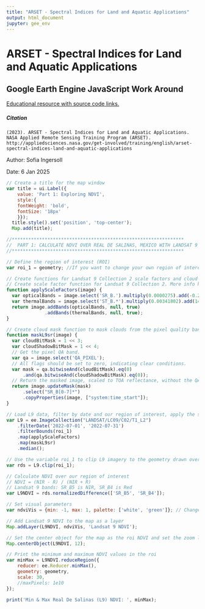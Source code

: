 ```yaml
---
title: "ARSET - Spectral Indices for Land and Aquatic Applications"
output: html_document
jupyter: gee_env
---
```

# ARSET - Spectral Indices for Land and Aquatic Applications
## Google Earth Engine JavaScript Work Around
[Educational resource with source code links.](https://appliedsciences.nasa.gov/get-involved/training/english/arset-spectral-indices-land-and-aquatic-applications)

##### Citation
```
(2023). ARSET - Spectral Indices for Land and Aquatic Applications. NASA Applied Remote Sensing Training Program (ARSET). http://appliedsciences.nasa.gov/get-involved/training/english/arset-spectral-indices-land-and-aquatic-applications
```
Author: Sofia Ingersoll

Date: 6 Jan 2025


```js
// Create a title for the map window
var title = ui.Label({
    value: 'Part 1: Exploring NDVI',
    style:{
    fontWeight: 'bold',
    fontSize: '18px'
    }});
  title.style().set('position', 'top-center');
  Map.add(title);
```

```js
//***************************************************************
//  PART 1: CALCULATE NDVI OVER REAL DE SALINAS, MEXICO WITH LANDSAT 9
//***************************************************************

// Define the region of interest (ROI)
var roi_1 = geometry; //If you want to change your own region of interest, change it from "geometry" on this line.

// Create functions for Landsat 9 Collection 2 scale factors and cloud masking
// Create scale factor function for Landsat 9 Collection 2. More info here: https://www.usgs.gov/faqs/how-do-i-use-scale-factor-landsat-level-2-science-products 
function applyScaleFactors(image) {
  var opticalBands = image.select('SR_B.').multiply(0.0000275).add(-0.2);
  var thermalBands = image.select('ST_B.*').multiply(0.00341802).add(149.0);
  return image.addBands(opticalBands, null, true)
              .addBands(thermalBands, null, true);
}
```

```js
// Create cloud mask function to mask clouds from the pixel quality band of Landsat 9 SR data
function maskL9sr(image) {
  var cloudBitMask = 1 << 3;
  var cloudShadowBitMask = 1 << 4;
  // Get the pixel QA band.
  var qa = image.select('QA_PIXEL');
  // All flags should be set to zero, indicating clear conditions.
  var mask = qa.bitwiseAnd(cloudBitMask).eq(0)
      .and(qa.bitwiseAnd(cloudShadowBitMask).eq(0));
  // Return the masked image, scaled to TOA reflectance, without the QA bands.
  return image.updateMask(mask)
      .select("SR_B[0-7]*")
      .copyProperties(image, ["system:time_start"]);
}
```

```js
// Load L9 data, filter by date and our region of interest, apply the scale factor and cloud mask, and reduce to an image by median value
var L9 = ee.ImageCollection("LANDSAT/LC09/C02/T1_L2")
    .filterDate('2022-07-01', '2022-07-31')
    .filterBounds(roi_1)
    .map(applyScaleFactors)
    .map(maskL9sr)
    .median();

// Use the variable roi_1 to clip L9 imagery to the geometry drawn over Real De Salinas
var rds = L9.clip(roi_1); 
```

```js
// Calculate NDVI over our region of interest
// NDVI = (NIR - R) / (NIR + R)
// Landsat 9 bands: SR_B5 is NIR, SR_B4 is Red
var L9NDVI = rds.normalizedDifference(['SR_B5', 'SR_B4']);

```

```js
// Set visual parameters
var ndviVis = {min: -1, max: 1, palette: ['white', 'green']}; // Change min and max based on printed values

```

```js
// Add Landsat 9 NDVI to the map as a layer
Map.addLayer(L9NDVI, ndviVis, 'Landsat 9 NDVI');

```

```js
// Set the center object for the map as the roi NDVI and set the zoom layer to 12
Map.centerObject(L9NDVI, 12);

```

```js
// Print the minimum and maximum NDVI values in the roi
var minMax = L9NDVI.reduceRegion({
    reducer: ee.Reducer.minMax(),
    geometry: geometry,
    scale: 30,
    //maxPixels: 1e10
});

print('Min & Max Real De Salinas (L9) NDVI: ', minMax);

```


